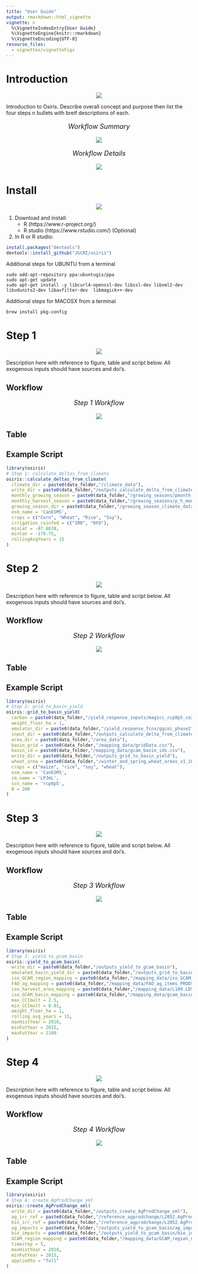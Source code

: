 ```yaml
---
title: "User Guide"
output: rmarkdown::html_vignette
vignette: >
  %\VignetteIndexEntry{User Guide}
  %\VignetteEngine{knitr::rmarkdown}
  %\VignetteEncoding{UTF-8}
resourse_files:
  - vignettes/vignetteFigs
---
```


<!-------------------------->
<!-------------------------->
<!-- HTML styles items    -->
<!-------------------------->
<!-------------------------->

<style>
.button {
  background-color: #555555;
  border-radius: 8px;
  border: none;
  color: white;
  padding: 15px 32px;
  text-align: center;
  text-decoration: none;
  display: inline-block;
  font-size: 16px;
  margin: 4px 2px;
  cursor: pointer;
}

.button:hover {
  box-shadow: 0 12px 16px 0 rgba(0,0,0,0.24), 0 17px 50px 0 rgba(0,0,0,0.19);
  background-color: #555555;
  color: gold;
}

</style>

<!-------------------------->
<!-------------------------->
# Introduction
<!-------------------------->
<!-------------------------->
<p align="center"> <img src="vignetteFigs/divider.png"></p>

Introduction to Osiris. Describe overall concept and purpose then list the four steps n bullets with breif descriptions of each.

<p align="center" style="font-size:18px;"> *Workflow Summary* </p>
<p align="center"> <img src="vignetteFigs/osiris_workflow_summary.jpg"></p>

<p align="center" style="font-size:18px;"> *Workflow Details* </p>
<p align="center"> <img src="vignetteFigs/osiris_workflow_detail.jpg"></p>


<!-------------------------->
<!-------------------------->
# Install
<!-------------------------->
<!-------------------------->
<p align="center"> <img src="vignetteFigs/divider.png"></p>

1. Download and install:
    - R (https://www.r-project.org/)
    - R studio (https://www.rstudio.com/) (Optional)
    
    
2. In R or R studio:

```r
install.packages("devtools")
devtools::install_github("JGCRI/osiris")
```

Additional steps for UBUNTU from a terminal
```
sudo add-apt-repository ppa:ubuntugis/ppa
sudo apt-get update
sudo apt-get install -y libcurl4-openssl-dev libssl-dev libxml2-dev libudunits2-dev libavfilter-dev  libmagick++-dev
```

Additional steps for MACOSX from a terminal
```
brew install pkg-config
```

<!-------------------------->
<!-------------------------->
# Step 1
<!-------------------------->
<!-------------------------->
<p align="center"> <img src="vignetteFigs/divider.png"></p>

Description here with reference to figure, table and script below. All exogenous inputs should have sources and doi's.

## Workflow
<p align="center" style="font-size:18px;"> *Step 1 Workflow* </p>
<p align="center"> <img src="vignetteFigs/osiris_workflow_detail_step1.jpg"></p>

## Table

## Example Script
```r
library(osiris)
# Step 1: calculate_deltas_from_climate
osiris::calculate_deltas_from_climate(
  climate_dir = paste0(data_folder,"/climate_data"),
  write_dir = paste0(data_folder,"/outputs_calculate_delta_from_climate"),
  monthly_growing_season = paste0(data_folder,"/growing_seasons/pmonth_gslength_unifWheat_smallareamask.csv"),
  monthly_harvest_season = paste0(data_folder,"/growing_seasons/p_h_months_unifWheat_smallareamask.csv"),
  growing_season_dir = paste0(data_folder,"/growing_season_climate_data"),
  esm_name = 'CanESM5',
  crops = c("Corn", "Wheat", "Rice", "Soy"),
  irrigation_rainfed = c("IRR", "RFD"),
  minlat = -87.8638,
  minlon = -179.75,
  rollingAvgYears = 15
)
```


<!-------------------------->
<!-------------------------->
# Step 2
<!-------------------------->
<!-------------------------->
<p align="center"> <img src="vignetteFigs/divider.png"></p>

Description here with reference to figure, table and script below. All exogenous inputs should have sources and doi's.

## Workflow
<p align="center" style="font-size:18px;"> *Step 2 Workflow* </p>
<p align="center"> <img src="vignetteFigs/osiris_workflow_detail_step2.jpg"></p>

## Table

## Example Script
```r
library(osiris)
# Step 2: grid_to_basin_yield
osiris::grid_to_basin_yield(
  carbon = paste0(data_folder,"/yield_response_inputs/magicc_rcp8p5_co2.csv"),
  weight_floor_ha = 1,
  emulator_dir = paste0(data_folder,"/yield_response_fcns/ggcmi_phase2"),
  input_dir = paste0(data_folder,"/outputs_calculate_delta_from_climate"),
  area_dir = paste0(data_folder,"/area_data"),
  basin_grid = paste0(data_folder,"/mapping_data/gridData.csv"),
  basin_id = paste0(data_folder,"/mapping_data/gcam_basin_ids.csv"),
  write_dir = paste0(data_folder,"/outputs_grid_to_basin_yield"),
  wheat_area = paste0(data_folder,"/winter_and_spring_wheat_areas_v1_180627.nc4"),
  crops = c("maize", "rice", "soy", "wheat"),
  esm_name = 'CanESM5',
  cm_name = 'LPJmL',
  scn_name = 'rcp8p5',
  N = 200
)
```


<!-------------------------->
<!-------------------------->
# Step 3
<!-------------------------->
<!-------------------------->
<p align="center"> <img src="vignetteFigs/divider.png"></p>

Description here with reference to figure, table and script below. All exogenous inputs should have sources and doi's.

## Workflow
<p align="center" style="font-size:18px;"> *Step 3 Workflow* </p>
<p align="center"> <img src="vignetteFigs/osiris_workflow_detail_step3.jpg"></p>

## Table

## Example Script
```r
library(osiris)
# Step 3: yield_to_gcam_basin
osiris::yield_to_gcam_basin(
  write_dir = paste0(data_folder,"/outputs_yield_to_gcam_basin"),
  emulated_basin_yield_dir = paste0(data_folder,"/outputs_grid_to_basin_yield"),
  iso_GCAM_region_mapping = paste0(data_folder,"/mapping_data/iso_GCAM_regID.csv"),
  FAO_ag_mapping = paste0(data_folder,"/mapping_data/FAO_ag_items_PRODSTAT_expanded_corrected.csv"),
  iso_harvest_area_mapping = paste0(data_folder,"/mapping_data/L100.LDS_ag_HA_ha.csv"),
  iso_GCAM_basin_mapping = paste0(data_folder,"/mapping_data/gcam_basin_ids.csv"),
  max_CCImult = 2.5,
  min_CCImult = 0.01,
  weight_floor_ha = 1,
  rolling_avg_years = 15,
  maxHistYear = 2010,
  minFutYear = 2015,
  maxFutYear = 2100
)
```


<!-------------------------->
<!-------------------------->
# Step 4
<!-------------------------->
<!-------------------------->
<p align="center"> <img src="vignetteFigs/divider.png"></p>

Description here with reference to figure, table and script below. All exogenous inputs should have sources and doi's.

## Workflow
<p align="center" style="font-size:18px;"> *Step 4 Workflow* </p>
<p align="center"> <img src="vignetteFigs/osiris_workflow_detail_step4.jpg"></p>

## Table

## Example Script
```r
library(osiris)
# Step 4: create_AgProdChange_xml
osiris::create_AgProdChange_xml(
  write_dir = paste0(data_folder,"/outputs_create_AgProdChange_xml"),
  ag_irr_ref = paste0(data_folder,"/reference_agprodchange/L2052.AgProdChange_ag_irr_ref.csv"),
  bio_irr_ref = paste0(data_folder,"/reference_agprodchange/L2052.AgProdChange_bio_irr_ref.csv"),
  ag_impacts = paste0(data_folder,"/outputs_yield_to_gcam_basin/ag_impacts_rcp_gcm_gcm_R_GLU_C_IRR_allyears_RA31_gridcull_allyroutlier.csv"),
  bio_impacts = paste0(data_folder,"/outputs_yield_to_gcam_basin/bio_impacts_rcp_gcm_gcm_R_GLU_C_IRR_allyears_RA31_gridcull_allyroutlier.csv"),
  GCAM_region_mapping = paste0(data_folder,"/mapping_data/GCAM_region_names.csv"),
  timestep = 5,
  maxHistYear = 2010,
  minFutYear = 2015,
  appliedto = "full"
)
```



